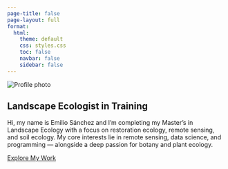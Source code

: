 ```yaml
---
page-title: false
page-layout: full
format:
  html:
    theme: default
    css: styles.css
    toc: false
    navbar: false
    sidebar: false
---
```


<div class="hero">

<img src="resources/portrait_outdoor.jpg" alt="Profile photo" class="hero-photo">

## Landscape Ecologist in Training

Hi, my name is Emilio Sánchez and I'm completing my Master's in Landscape Ecology with a focus on restoration ecology, remote sensing, and soil ecology. My core interests lie in remote sensing, data science, and programming — alongside a deep passion for botany and plant ecology.

<div class="hero-links">
  [Explore My Work](projects.qmd){.btn .btn-primary}

  <a href="https://github.com/ESA99" class="icon-link" target="_blank">
    <i class="bi bi-github"></i>
  </a>

  <a href="https://orcid.org/0009-0004-0348-5434" class="icon-link" target="_blank">
    <i class="bi bi-mortarboard-fill"></i>
  </a>
</div>

</div>
